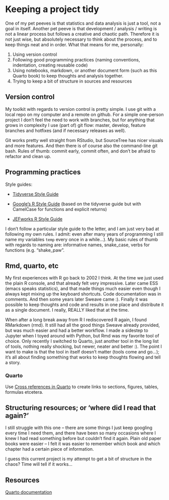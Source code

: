 # Keeping a project tidy

One of my pet peeves is that statistics and data analysis is just a tool, not a goal in itself. Another pet peeve is that development / analysis / writing is not a linear process but follows a creative and chaotic path. Therefore it is not just wise, but absolutely necessary to think about the process, and to keep things neat and in order. What that means for me, personally:

1.  Using version control
2.  Following good programming practices (naming conventions, indentation, creating reusable code)
3.  Using notebooks, markdown, or another document form (such as this Quarto book) to keep thoughts and analysis together.
4.  Trying to keep a bit of structure in sources and resources

## Version control

My toolkit with regards to version control is pretty simple. I use git with a local repo on my computer and a remote on github. For a simple one-person project I don't feel the need to work with branches, but for anything that grows in complexity I use (part of) git flow: master, develop, feature branches and hotfixes (and if necessary releases as well).

Git works pretty well straight from RStudio, but SourceTree has nicer visuals and more features. And then there is of course also the command-line git bash. Rules of thumb: commit early, commit often, and don't be afraid to refactor and clean up.

## Programming practices

Style guides:

-   [Tidyverse Style Guide](https://style.tidyverse.org/index.html)

-   [Google's R Style Guide](https://google.github.io/styleguide/Rguide.html) (based on the tidyverse guide but with CamelCase for functions and explicit returns)

-   [JEFworks R Style Guide](https://jef.works/R-style-guide/)

I don't follow a particular style guide to the letter, and I am just very bad at following my own rules. I admit: even after many years of programming I still name my variables `temp` every once in a while...). My basic rules of thumb with regards to naming are: informative names, snake_case, verbs for functions (e.g. "shake_paw".

## Rmd, quarto, etc

My first experiences with R go back to 2002 I think. At the time we just used the plain R console, and that already felt very impressive. Later came ESS (emacs speaks statistics), and that made things much easier even though I always kept mixing up the keyboard shortcuts. Code documentation was in comments. And then some years later Sweave came :). Finally it was possible to keep thoughts and code and results in one place and distribute it as a single document. I really, REALLY liked that at the time.

When after a long break away from R I rediscovered R again, I found RMarkdown (rmd). It still had all the good things Sweave already provided, but was much easier and had a better workflow. I made a sidestep to Jupyter when I toyed around with Python, but Rmd was my favorite tool of choice. Only recently I switched to Quarto, just another tool in the long list of tools, nothing really shocking, but newer, neater and better :). The point I want to make is that the tool in itself doesn't matter (tools come and go...); it's all about finding something that works to keep thoughts flowing and tell a story.

### Quarto

Use [Cross references in Quarto](https://quarto.org/docs/authoring/cross-references.html) to create links to sections, figures, tables, formulas etcetera.

## Structuring resources; or 'where did I read that again?'

I still struggle with this one -- there are some things I just keep googling every time I need them, and there have been so many occasions where I knew I had read something before but couldn't find it again. Plain old paper books were easier -- I felt it was easier to remember which book and which chapter had a certain piece of information.

I guess this current project is my attempt to get a bit of structure in the chaos? Time will tell if it works...

## Resources

[Quarto documentation](https://quarto.org/docs/guide/)
